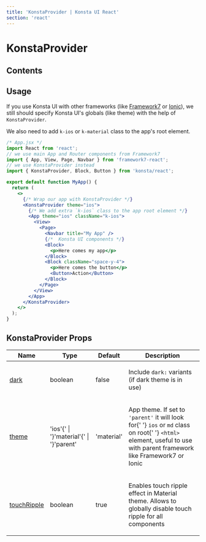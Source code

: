 ```yaml
---
title: 'KonstaProvider | Konsta UI React'
section: 'react'
---
```



# KonstaProvider

## Contents

## Usage

If you use Konsta UI with other frameworks (like [Framework7](https://framework7.io) or [Ionic](https://ionicframework.com)), we still should specify Konsta UI's globals (like theme) with the help of `KonstaProvider`.

We also need to add `k-ios` or `k-material` class to the app's root element.

```jsx
/* App.jsx */
import React from 'react';
// we use main App and Router components from Framework7
import { App, View, Page, Navbar } from 'framework7-react';
// we use KonstaProvider instead
import { KonstaProvider, Block, Button } from 'konsta/react';

export default function MyApp() {
  return (
    <>
      {/* Wrap our app with KonstaProvider */}
      <KonstaProvider theme="ios">
        {/* We add extra `k-ios` class to the app root element */}
        <App theme="ios" className="k-ios">
          <View>
            <Page>
              <Navbar title="My App" />
              {/*  Konsta UI components */}
              <Block>
                <p>Here comes my app</p>
              </Block>
              <Block className="space-y-4">
                <p>Here comes the button</p>
                <Button>Action</Button>
              </Block>
            </Page>
          </View>
        </App>
      </KonstaProvider>
    </>
  );
}
```

## KonstaProvider Props

<table className="props-table">
  <thead>
    <tr>
      <th>Name</th>
      <th>Type</th>
      <th>Default</th>
      <th>Description</th>
    </tr>
  </thead>
  <tbody>
    <tr>
      <td>
        <a href="#prop-dark" id="prop-dark">
          <span>dark</span>
        </a>
      </td>
      <td>
        <span>boolean</span>
      </td>
      <td>
        <span>false</span>
      </td>
      <td>
        <p>
          Include <code>dark:</code> variants (if dark theme is in use)
        </p>
      </td>
    </tr>
    <tr>
      <td>
        <a href="#prop-theme" id="prop-theme">
          <span>theme</span>
        </a>
      </td>
      <td>
        <span>
          'ios'{' | '}'material'{' | '}'parent'
        </span>
      </td>
      <td>
        <span>'material'</span>
      </td>
      <td>
        <p>
          App theme. If set to <code>'parent'</code> it will look for{' '}
          <code>ios</code> or <code>md</code> class on root{' '}
          <code>&#x3C;html></code> element, useful to use with parent framework
          like Framework7 or Ionic
        </p>
      </td>
    </tr>
    <tr>
      <td>
        <a href="#prop-touchRipple" id="prop-touchRipple">
          <span>touchRipple</span>
        </a>
      </td>
      <td>
        <span>boolean</span>
      </td>
      <td>
        <span>true</span>
      </td>
      <td>
        <p>
          Enables touch ripple effect in Material theme. Allows to globally
          disable touch ripple for all components
        </p>
      </td>
    </tr>
  </tbody>
</table>
